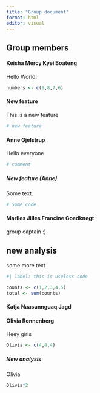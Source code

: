 ```yaml
---
title: "Group document"
format: html
editor: visual
---
```


## Group members

#### Keisha Mercy Kyei Boateng

Hello World!

```r
numbers <- c(9,8,7,6)
```

#### New feature
This is a new feature 
```r
# new feature 
```


#### Anne Gjelstrup

Hello everyone

```r
# comment

```

##### New feature (Anne)

Some text.
```r

# Some code

```


#### Marlies Jilles Francine Goedknegt

group captain :)

## new analysis

some more text

```r
#| label: this is useless code

counts <- c(1,2,3,4,5)
total <- sum(counts)
```



#### Katja Naasunnguaq Jagd

#### Olivia Ronnenberg

Heey girls

```r
Olivia <- c(4,4,4)
```

##### New analysis 
Olivia
```r
Olivia*2
```

